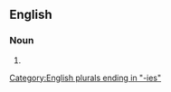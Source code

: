 ==English==

===Noun===
{{head|en|noun form}}

# {{plural of|alimony|lang=en}}

[[Category:English plurals ending in "-ies"]]